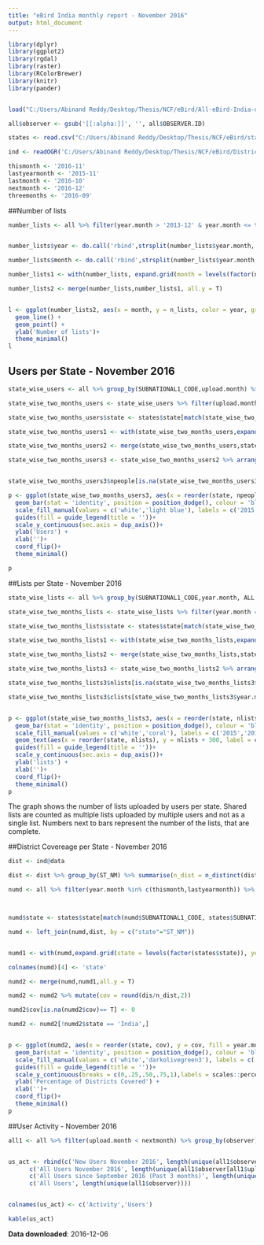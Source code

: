 ```yaml
---
title: "eBird India monthly report - November 2016"
output: html_document
---
```


<style>
  .col2 {
    columns: 2 250px;         /* number of columns and width in pixels*/
    -webkit-columns: 2 250px; /* chrome, safari */
    -moz-columns: 2 250px;    /* firefox */
  }
  .col3 {
    columns: 3 100px;
    -webkit-columns: 3 100px;
    -moz-columns: 3 100px;
  }
</style>

```r
library(dplyr)
library(ggplot2)
library(rgdal)
library(raster)
library(RColorBrewer)
library(knitr)
library(pander)


load("C:/Users/Abinand Reddy/Desktop/Thesis/NCF/eBird/All-eBird-India-data-2016-12-06.RData")

all$observer <- gsub('[[:alpha:]]', '', all$OBSERVER.ID)

states <- read.csv("C:/Users/Abinand Reddy/Desktop/Thesis/NCF/eBird/state_codes.csv")

ind <- readOGR('C:/Users/Abinand Reddy/Desktop/Thesis/NCF/eBird/District shape file eBird code', layer = 'Distrits with eBird code')

thismonth <- '2016-11'
lastyearmonth <- '2015-11'
lastmonth <- '2016-10'
nextmonth <- '2016-12'
threemonths <- '2016-09'

```

##Number of lists

```r
number_lists <- all %>% filter(year.month > '2013-12' & year.month <= thismonth) %>% group_by(year.month) %>% summarise(n_lists = n_distinct(SAMPLING.EVENT.IDENTIFIER))


number_lists$year <- do.call('rbind',strsplit(number_lists$year.month, '-'))[,1]

number_lists$month <- do.call('rbind',strsplit(number_lists$year.month, '-'))[,2]

number_lists1 <- with(number_lists, expand.grid(month = levels(factor(number_lists$month)), year = levels(factor(number_lists$year))))

number_lists2 <- merge(number_lists,number_lists1, all.y = T)


l <- ggplot(number_lists2, aes(x = month, y = n_lists, color = year, group = year, shape = year))+
  geom_line() +
  geom_point() +
  ylab('Number of lists')+
  theme_minimal()
l

```

## Users per State - November 2016

```r

state_wise_users <- all %>% group_by(SUBNATIONAL1_CODE,upload.month) %>% summarise(npeople = n_distinct(observer)) 

state_wise_two_months_users <- state_wise_users %>% filter(upload.month == lastyearmonth| upload.month == thismonth)

state_wise_two_months_users$state <- states$state[match(state_wise_two_months_users$SUBNATIONAL1_CODE, states$SUBNATIONAL1_CODE)]

state_wise_two_months_users1 <- with(state_wise_two_months_users,expand.grid(state = levels(factor(states$state)), upload.month = levels(factor(upload.month))))

state_wise_two_months_users2 <- merge(state_wise_two_months_users,state_wise_two_months_users1,all.y = T)

state_wise_two_months_users3 <- state_wise_two_months_users2 %>% arrange(upload.month, npeople)


state_wise_two_months_users3$npeople[is.na(state_wise_two_months_users3$npeople)== T] <- 0

p <- ggplot(state_wise_two_months_users3, aes(x = reorder(state, npeople), y= npeople, fill = upload.month))+
  geom_bar(stat = 'identity', position = position_dodge(), colour = 'black', width = 0.75) +
  scale_fill_manual(values = c('white','light blue'), labels = c('2015','2016'))+
  guides(fill = guide_legend(title = ''))+
  scale_y_continuous(sec.axis = dup_axis())+
  ylab('Users') +
  xlab('')+
  coord_flip()+
  theme_minimal()

p


```



##Lists per State - November 2016


```r

state_wise_lists <- all %>% group_by(SUBNATIONAL1_CODE,year.month, ALL.SPECIES.REPORTED == 1) %>% summarise(clists = n_distinct(SAMPLING.EVENT.IDENTIFIER)) %>% group_by(SUBNATIONAL1_CODE,year.month) %>% mutate(nlists = sum(clists)) %>% filter(`ALL.SPECIES.REPORTED == 1` == T)

state_wise_two_months_lists <- state_wise_lists %>% filter(year.month == lastyearmonth| year.month == thismonth)

state_wise_two_months_lists$state <- states$state[match(state_wise_two_months_lists$SUBNATIONAL1_CODE, states$SUBNATIONAL1_CODE)]

state_wise_two_months_lists1 <- with(state_wise_two_months_lists,expand.grid(state = levels(factor(states$state)), year.month = levels(factor(year.month))))

state_wise_two_months_lists2 <- merge(state_wise_two_months_lists,state_wise_two_months_lists1,all.y = T)

state_wise_two_months_lists3 <- state_wise_two_months_lists2 %>% arrange(year.month, nlists)

state_wise_two_months_lists3$nlists[is.na(state_wise_two_months_lists3$nlists)== T] <- 0

state_wise_two_months_lists3$clists[state_wise_two_months_lists3$year.month == lastyearmonth] <- NA


p <- ggplot(state_wise_two_months_lists3, aes(x = reorder(state, nlists), y = nlists, fill = year.month))+
  geom_bar(stat = 'identity', position = position_dodge(), colour = 'black', width = 0.75) +
  scale_fill_manual(values = c('white','coral'), labels = c('2015','2016'))+
  geom_text(aes(x = reorder(state, nlists), y = nlists + 300, label = clists))+
  guides(fill = guide_legend(title = ''))+
  scale_y_continuous(sec.axis = dup_axis())+
  ylab('lists') +
  xlab('')+
  coord_flip()+
  theme_minimal()
p

```

The graph shows the number of lists uploaded by users per state. Shared lists are counted as multiple lists uploaded by multiple users and not as a single list. Numbers next to bars represent the number of the lists, that are complete.

##District Covereage per State - November 2016

```r
dist <- ind@data

dist <- dist %>% group_by(ST_NM) %>% summarise(n_dist = n_distinct(district10))

numd <- all %>% filter(year.month %in% c(thismonth,lastyearmonth)) %>% group_by(year.month,SUBNATIONAL1_CODE) %>% filter(!is.na(SUBNATIONAL2_CODE)) %>% summarise(dis = n_distinct(SUBNATIONAL2_CODE))



numd$state <- states$state[match(numd$SUBNATIONAL1_CODE, states$SUBNATIONAL1_CODE)]

numd <- left_join(numd,dist, by = c("state"="ST_NM"))


numd1 <- with(numd,expand.grid(state = levels(factor(states$state)), year.month = levels(factor(year.month))))

colnames(numd)[4] <- 'state'

numd2 <- merge(numd,numd1,all.y = T)

numd2 <- numd2 %>% mutate(cov = round(dis/n_dist,2))

numd2$cov[is.na(numd2$cov)== T] <- 0

numd2 <- numd2[!numd2$state == 'India',]


p <- ggplot(numd2, aes(x = reorder(state, cov), y = cov, fill = year.month))+
  geom_bar(stat = 'identity', position = position_dodge(), colour = 'black', width = 0.75) +
  scale_fill_manual(values = c('white','darkolivegreen3'), labels = c('2015','2016'))+
  guides(fill = guide_legend(title = ''))+
  scale_y_continuous(breaks = c(0,.25,.50,.75,1),labels = scales::percent,sec.axis = dup_axis())+
  ylab('Percentage of Districts Covered') +
  xlab('')+
  coord_flip()+
  theme_minimal()
p


```



##User Activity - November 2016

```r
all1 <- all %>% filter(upload.month < nextmonth) %>% group_by(observer) %>% mutate(f_upload = min(upload.month,na.rm = T))


us_act <- rbind(c('New Users November 2016', length(unique(all1$observer[all1$f_upload == thismonth]))),
      c('All Users November 2016', length(unique(all1$observer[all1$upload.month == thismonth]))),
      c('All Users since September 2016 (Past 3 months)', length(unique(all1$observer[all1$upload.month >= threemonths]))),
      c('All Users', length(unique(all1$observer))))


colnames(us_act) <- c('Activity','Users')

kable(us_act)

```





**Data downloaded**: 2016-12-06